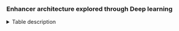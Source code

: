 ### Enhancer architecture explored through Deep learning

<details><summary> Table description</summary>

TODO

</details>


<!-- Query/Get enhancers through ID -->